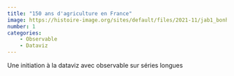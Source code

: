 ```yaml
---
title: "150 ans d'agriculture en France"
image: https://histoire-image.org/sites/default/files/2021-11/jab1_bonheur_001f.jpg
number: 1
categories:
    - Observable
    - Dataviz
---
```


Une initiation à la dataviz avec observable sur séries longues

